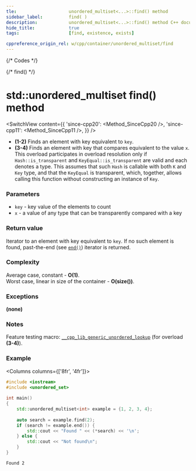 ```yaml
---
tle:					unordered_multiset<...>::find() method
sidebar_label:			find( )
description:			unordered_multiset<...>::find() method C++ documentation
hide_title:				true
tags:					[find, existence, exists]

cppreference_origin_rel: w/cpp/container/unordered_multiset/find
---
```



{/* Codes */}

{/* find() */}

# std::unordered_multiset find() method

<SwitchView content={{
	'since-cpp20': <Method_SinceCpp20 />,
	'since-cpp11': <Method_SinceCpp11 />,
}} />

 - **(1-2)** Finds an element with key equivalent to `key`.
 - **(3-4)** Finds an element with key that compares equivalent to the value `x`.
    This overload participates in overload resolution only if `Hash::is_transparent` and `KeyEqual::is_transparent` are valid and each denotes a type.
    This assumes that such `Hash` is callable with both `K` and `Key` type, and that the `KeyEqual` is transparent, which, together, allows calling this function without constructing an instance of `Key`.

### Parameters

 - `key` - key value of the elements to count
 - `x` - a value of any type that can be transparently compared with a key

### Return value

Iterator to an element with key equivalent to `key`. If no such element is found, past-the-end (see [`end()`](/docs/std/containers/unordered-multiset/end)) iterator is returned.

### Complexity

Average case, constant - **O(1)**.  
Worst case, linear in size of the container - **O(size())**.

### Exceptions

**(none)**

### Notes

Feature testing macro: [`__cpp_lib_generic_unordered_lookup`](#) (for overload **(3-4)**).

### Example

<Columns columns={['8fr', '4fr']}>
<div>

```cpp title='Main.cpp' showLineNumbers
#include <iostream>
#include <unordered_set>
 
int main()
{
    std::unordered_multiset<int> example = {1, 2, 3, 4};
 
    auto search = example.find(2);
    if (search != example.end()) {
        std::cout << "Found " << (*search) << '\n';
    } else {
        std::cout << "Not found\n";
    }
}
```

</div>
<div>

```plaintext title="Possible output"
Found 2
```

</div>
</Columns>
